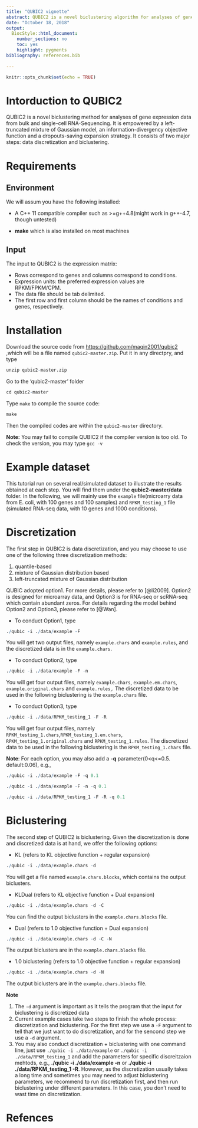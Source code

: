 ```yaml
---
title: "QUBIC2 vignette"
abstract: QUBIC2 is a novel biclustering algorithm for analyses of gene expression data from bulk and single-cell RNA-Sequencing. This introductory vignette provides an overview of installation and usage.
date: "October 18, 2018"
output:
  BiocStyle::html_document:
    number_sections: no
    toc: yes
    highlight: pygments
bibliography: references.bib
    
---
```


```r
knitr::opts_chunk$set(echo = TRUE)
```

# Intorduction to QUBIC2

QUBIC2 is a novel biclustering method for analyses of gene expression data from bulk and single-cell RNA-Sequencing. It is empowered by a left-truncated mixture of Gaussian model, an information-divergency objective function and a dropouts-saving expansion strategy. It consists of two major steps: data discretization and biclustering. 

# Requirements
## Environment

We will assum you have the following installed:

* A C++ 11 compatible compiler such as >=g++4.8(might work in g++-4.7, though untested)

* **make** which is also installed on most machines

## Input

The input to QUBIC2 is the expression matrix:

* Rows correspond to genes and columns correspond to conditions.
* Expression units: the preferred expression values are RPKM/FPKM/CPM. 
* The data file should be tab delimited.
* The first row and first column should be the names of conditions and genes, respectively.

# Installation

Download the source code from <https://github.com/maqin2001/qubic2>
,which will be a file named `qubic2-master.zip`. Put it in any directpry, and type
```r
unzip qubic2-master.zip
```
Go to the 'qubic2-master' folder
```r
cd qubic2-master

```
Type `make` to compile the source code:
```r
make
```
Then the compiled codes are within the `qubic2-master` directory.

**Note:** You may fail to compile QUBIC2 if the compiler version is too old. To check the version, you may type `gcc -v`

# Example dataset

This tutorial run on several real/simulated dataset to illustrate the results obtained at each step. You will find them under the **qubic2-master/data** folder. In the following, we will mainly use the 
`example` file(microarry data from E. coli, with 100 genes and 100 samples) and `RPKM_testing_1` file (simulated RNA-seq data, with 10 genes and 1000 conditions). 

# Discretization

The first step in QUBIC2 is data discretization, and you may choose to use one of the following three discretization methods:

1. quantile-based
2. mixture of Gaussian distribution based 
3. left-truncated mixture of Gaussian distribution

QUBIC adopted option1. For more details, please refer to [@li2009].
Option2 is designed for microarray data, and Option3 is for RNA-seq or scRNA-seq which contain abundant zeros. For details regarding the model behind Option2 and Option3, please refer to [@Wan].

* To conduct Option1, type
```r
./qubic -i ./data/example -F
```
You will get two output files, namely `example.chars` and `example.rules`, and the discretized data is in the `example.chars`.

* To conduct Option2, type
```r
./qubic -i ./data/example -F -n
```
You will get four output files, namely `example.chars`, `example.em.chars`, `example.original.chars` and `example.rules`,. The discretized data to be used in the following biclustering is the `example.chars` file.

* To conduct Option3, type
```r
./qubic -i ./data/RPKM_testing_1 -F -R
```
You will get four output files, namely  `RPKM_testing_1.chars`,`RPKM_testing_1.em.chars`, `RPKM_testing_1.original.chars` and `RPKM_testing_1.rules`. The discretized data to be used in the following biclustering is the `RPKM_testing_1.chars` file.

**Note**: For each option, you may also add a **-q** parameter(0<q<=0.5. default:0.06), e.g.,

```r
./qubic -i ./data/example -F -q 0.1
```

```r
./qubic -i ./data/example -F -n -q 0.1
```

```r
./qubic -i ./data/RPKM_testing_1 -F -R -q 0.1
```

# Biclustering

The second step of QUBIC2 is biclustering. Given the discretization is done and discretized data is at hand, we offer the following options:

* KL (refers to KL objective function + regular expansion)
```r
./qubic -i ./data/example.chars -d 
```
You will get a file named `example.chars.blocks`, which contains the output biclusters.

* KLDual (refers to KL objective function + Dual expansion)
```r
./qubic -i ./data/example.chars -d -C
```
You can find the output biclusters in the `example.chars.blocks` file.

* Dual (refers to 1.0 objective function + Dual expansion)
```r
./qubic -i ./data/example.chars -d -C -N
```
The output biclusters are in the `example.chars.blocks` file.

* 1.0 biclustering (refers to 1.0 objective function + regular expansion)
```r
./qubic -i ./data/example.chars -d -N
```
The output biclusters are in the `example.chars.blocks` file.

**Note**

1. The `-d` argument is important as it tells the program that the input for biclustering is discretized data
2. Current example cases take two steps to finish the whole process: discretization and biclustering. For the first step we use a `-F` argument to tell that we just want to do discretization, and for the sencond step we use a `-d` argument. 
3. You may also conduct discretization + biclustering with one command line, just use `./qubic -i ./data/example` or `./qubic -i ./data/RPKM_testing_1` and add the parameters for specific discreitzaion mehtods, e.g., **./qubic -i ./data/example -n** or **./qubic -i ./data/RPKM_testing_1 -R**.
However, as the discretization usually takes a long time and sometimes you may need to adjust biclustering parameters, we recommend to run discretization first, and then run biclustering under different parameters. In this case, you don't need to wast time on discretization.

# Refences



